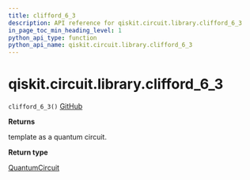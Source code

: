 ```yaml
---
title: clifford_6_3
description: API reference for qiskit.circuit.library.clifford_6_3
in_page_toc_min_heading_level: 1
python_api_type: function
python_api_name: qiskit.circuit.library.clifford_6_3
---
```


# qiskit.circuit.library.clifford\_6\_3

<span id="qiskit.circuit.library.clifford_6_3" />

`clifford_6_3()` [GitHub](https://github.com/qiskit/qiskit/tree/stable/0.17/qiskit/circuit/library/templates/clifford/clifford_6_3.py "view source code")

**Returns**

template as a quantum circuit.

**Return type**

[QuantumCircuit](qiskit.circuit.QuantumCircuit "qiskit.circuit.QuantumCircuit")

